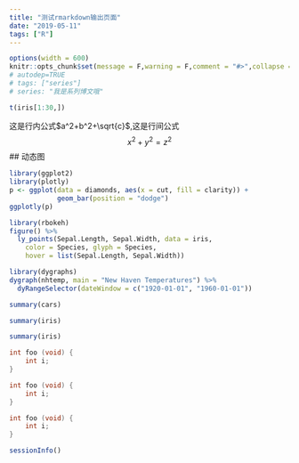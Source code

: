 ```yaml
---
title: "测试rmarkdown输出页面"
date: "2019-05-11"
tags: ["R"]
---
```



```r
options(width = 600)
knitr::opts_chunk$set(message = F,warning = F,comment = "#>",collapse = TRUE)
# autodep=TRUE
# tags: ["series"]
# series: "我是系列博文哦"
```


```r
t(iris[1:30,])
```

这是行内公式$a^2+b^2+\sqrt{c}$,这是行间公式
$$x^2+y^2= z^2$$
## 动态图

```r
library(ggplot2)
library(plotly)
p <- ggplot(data = diamonds, aes(x = cut, fill = clarity)) +
            geom_bar(position = "dodge")
ggplotly(p)

```


```r
library(rbokeh)
figure() %>%
  ly_points(Sepal.Length, Sepal.Width, data = iris,
    color = Species, glyph = Species,
    hover = list(Sepal.Length, Sepal.Width))
```


```r
library(dygraphs)
dygraph(nhtemp, main = "New Haven Temperatures") %>% 
  dyRangeSelector(dateWindow = c("1920-01-01", "1960-01-01"))
```


<div class="row">
<div class="col-md-4" markdown="1">
```r
summary(cars)
```
</div>
<div class="col-md-4" markdown="1">
```r
summary(iris)
``` 
</div>
<div class="col-md-4" markdown="1">
```r
summary(iris)
```
</div>
</div>



<div class="row">
  <div class="col-md-4" markdown="1">
```c
int foo (void) {
    int i;
}
```
</div>
<div class="col-md-4" markdown="1">
```c
int foo (void) {
    int i;
}
```  
</div>

<div class="col-md-4" markdown="1">
```c
int foo (void) {
    int i;
}
```  
</div>
</div>


```r
sessionInfo()
```

